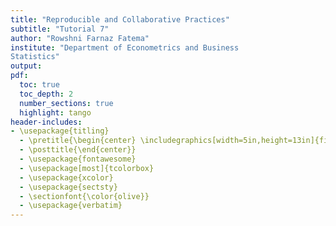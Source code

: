 ```yaml
---
title: "Reproducible and Collaborative Practices" 
subtitle: "Tutorial 7"
author: "Rowshni Farnaz Fatema" 
institute: "Department of Econometrics and Business
Statistics" 
output: 
pdf: 
  toc: true 
  toc_depth: 2 
  number_sections: true
  highlight: tango 
header-includes: 
- \usepackage{titling}
  - \pretitle{\begin{center} \includegraphics[width=5in,height=13in]{figs/front.jpg}\LARGE\\}
  - \posttitle{\end{center}}
  - \usepackage{fontawesome}
  - \usepackage[most]{tcolorbox}
  - \usepackage{xcolor}
  - \usepackage{sectsty}
  - \sectionfont{\color{olive}}
  - \usepackage{verbatim}  
---
```




